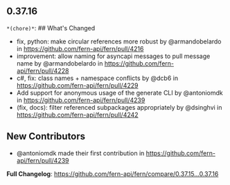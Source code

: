 ## 0.37.16
`*(chore)*`: ## What's Changed
* fix, python: make circular references more robust by @armandobelardo in https://github.com/fern-api/fern/pull/4216
* improvement: allow naming for asyncapi messages to pull message name by @armandobelardo in https://github.com/fern-api/fern/pull/4228
* c#, fix: class names + namespace conflicts by @dcb6 in https://github.com/fern-api/fern/pull/4229
* Add support for anonymous usage of the generate CLI by @antoniomdk in https://github.com/fern-api/fern/pull/4239
* (fix, docs): filter referenced subpackages appropriately by @dsinghvi in https://github.com/fern-api/fern/pull/4242

## New Contributors
* @antoniomdk made their first contribution in https://github.com/fern-api/fern/pull/4239

**Full Changelog**: https://github.com/fern-api/fern/compare/0.37.15...0.37.16

